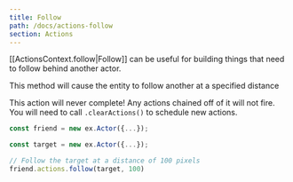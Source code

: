 ```yaml
---
title: Follow
path: /docs/actions-follow
section: Actions
---
```


[[ActionsContext.follow|Follow]] can be useful for building things that need to follow behind another actor.

This method will cause the entity to follow another at a specified distance

<Note variant="warning">

This action will never complete! Any actions chained off of it will not fire. You will need to call `.clearActions()` to schedule new actions.

</Note>

```typescript
const friend = new ex.Actor({...});

const target = new ex.Actor({...});

// Follow the target at a distance of 100 pixels
friend.actions.follow(target, 100)

```
